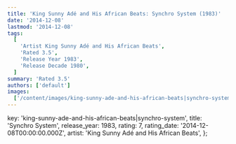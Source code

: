 ```yaml
---
title: 'King Sunny Adé and His African Beats: Synchro System (1983)'
date: '2014-12-08'
lastmod: '2014-12-08'
tags:
  [
    'Artist King Sunny Adé and His African Beats',
    'Rated 3.5',
    'Release Year 1983',
    'Release Decade 1980',
  ]
summary: 'Rated 3.5'
authors: ['default']
images:
  ['/content/images/king-sunny-ade-and-his-african-beats|synchro-system.jpg']
---
```


  key: 'king-sunny-ade-and-his-african-beats|synchro-system',
  title: 'Synchro System',
  release_year: 1983,
  rating: 7,
  rating_date: '2014-12-08T00:00:00.000Z',
  artist: 'King Sunny Adé and His African Beats',
};

<MusicRating data={data} />

